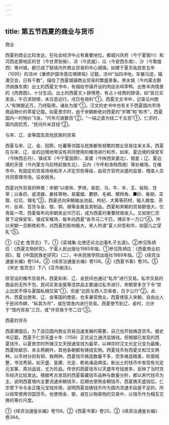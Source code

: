 ```yaml
---
---
---
```

title: 第五节西夏的商业与货币
---



商业

西夏的商业比较发达，在社会经济中占有重要地位。都城兴庆府（今宁夏银川）和河西走廊地区的甘（今甘肃张掖）、凉（今武威）、瓜（今安西东南）、沙（今敦煌西）等州城，都已成了联结内外商业贸易的中心城镇。如建于夏天祐民安五年（1095）的凉州《重修护国寺感应塔碑铭》记载，凉州“当四冲地，车辙马迹，辐凑交会，日有千数”，描绘了西夏城镇商业贸易的繁盛景象。黑水城（今内蒙古额济纳旗东南）出土的西夏文书中，有描绘市镇开设的肉店杀鸡宰鸭、出售羊肉情景的《肉商图》，十分生动。出土的西夏文卜辞残卷，有占卜经商的辞语，如“辰日买卖吉，午日求财顺，未日恶远行，戌日有倍利”①。西夏文文书中，记录瓜州商人“有铸银近万，乃持裂用，诸处为贩”①。汉文的史书中也有关于西夏国内市场商品物价的零星记载。如夏景宗时，由于宋朝断绝对西夏的“岁赐”和“和市”，西夏国内一时物价飞涨，“尺布可直数百”②，“一绢之直为钱二千五百”①，仁宗时，国内因饥荒，“民间升米百钱”②。

与宋、辽、金等国及其他民族的贸易

西夏与宋、辽、金、回鹘、吐蕃等邻国与民族都有频繁的商业贸易往来关系，西夏在与宋、辽、金的边境地带设有共同使用的榷场进行和市，如宋、夏边境的保安军（今陕西志丹）、镇戎军（今宁夏固原）、吴堡（今陕西吴堡北）、银星；辽、夏边境的天德（今内蒙古乌拉特前旗东北）、云内（今呼和浩特西南）等处榷场。在榷市中，有固定的贸易场地和牙人评定货色等级，由双方官府派遣的监督、稽查人员共同管理市场，征收税务。

西夏对外贸易的种类：宋朝“以缯帛、罗绮，易驼、马、牛、羊、玉、毡毯、甘草；以香药、瓷漆器、姜桂等物，易蜜蜡、麝脐、毛褐、羱羚角、■砂、柴胡、苁蓉、红花、翎毛”③，西夏还向宋朝输出池盐、枸杞、大黄等药材，输入粮食、茶叶、丝帛、百货与金、银、铜、锡等金属及其制品。西夏和宋朝的贸易额很大，仅青盐一项，西夏每年向宋朝卖出10万石，成为西夏的重要财政收入。又如宋仁宗曾下诏保安军、镇戎军榷场，每年向西夏“各市马二千匹，博买羊一万口”④。所以宋朝一旦断绝和市，对西夏的影响极大，宋人所谓“夏人仰吾和市，如婴儿之望乳”⑤。

①《辽史·食货志》下。①《栾城集·北使还论北边事札子五道》。②参见陈炳应：《西夏文物研究》，宁夏人民出版社1985年版。①参见陈炳应：《西夏商业初探》，载《中国民族史研究》（二），中央民族学院出版社1989年版。②《续资治通鉴长编》卷134。③《续资治通鉴长编》卷138。④《西夏书事》卷35。⑤《宋史·食货志》下八《互市舶法》。

除官设的榷市贸易外，西夏和宋、辽、金民间也通过“私市”进行交易。私市交易的商品则无所不包，民间买卖金属等违禁品主要通过私市进行，宋朝曾多次下令“禁止边民不得与夏国私相交易”①，但是“边民与西人交易者，日夕公行”②。此外，西夏出使宋、辽、金等国的使臣，也多兼营商业。西夏使臣入宋朝，自由出人于民间市肆，“纵其为市”，或在馆舍内进行贸易。西夏使节到辽、金时，允许于“馆内贸易”三日，或“许贸易于市二日”③。

西夏的货币

西夏建国后，为了适应国内商业贸易迅速发展的需要，自己也开始铸造货币。据史书记载，西夏于仁宗天盛十年（1158）正式设立通济监铸钱。但根据已发现的西夏钱币，以夏景宗时所铸汉文天授通宝钱为最早，以神宗时汉文光定元宝为最晚，西夏除献宗、末主两朝外，其他各朝都有铸钱实例。西夏钱币有西夏文和汉文两种。以币材分则有铜、铁两种。西夏钱币铸造数量不多，但多铸造精美，轮廓规整，书法秀丽，如天盛、皇建、光定、乾祐诸品俱佳。新出土的钱币中发现有光定元宝篆、真对品钱，尤为珍品。传世的西夏钱币以天盛年号钱居多，反映了当时货币经济比较发达。根据考古发现的西夏窖藏钱币品种与数量分析，都以宋代钱币为主，说明西夏境内主要流通宋朝钱币，后期也使用金朝钱币，西夏铸天盛钱后，仁宗曾下令与金正隆元宝钱并用，说明西夏自铸钱币作为国内流通手段是不足的，所以经常使用邻国货币。也使用金、银，或在以物易物的交易中，以钱币作为相互交换的等价尺度。

①《续资治通鉴长编》卷159。②《西夏书事》卷20。③《续资治通鉴长编》卷364。